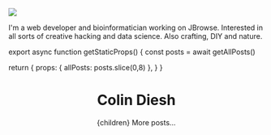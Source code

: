 


![](/me.jpg)


I'm a web developer and bioinformatician working on JBrowse. Interested in all
sorts of creative hacking and data science. Also crafting, DIY and nature.







export async function getStaticProps() {
  const posts = await getAllPosts()

  return {
    props: { allPosts: posts.slice(0,8) },
  }
}




  <Head>
    <title>Misc scribblings</title>
  </Head>
  <Layout>
    <Container>
      <Header/>
      <h1>
        Colin Diesh
      </h1>
      {children}
      <Posts posts={allPosts}/>
      <Link href="/archive">
        <a >More posts...</a>
      </Link>
    </Container>
  </Layout>
</>


